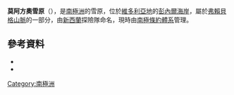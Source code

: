 {{coord|72|15|S|163|34|E|source:GNIS|display=title}}

'''莫阿方奧雪原'''（{{lang-en|Moawhango Névé}}），是[[南極洲|南極洲]]的雪原，位於[[維多利亞地|維多利亞地]]的[[彭內爾海岸|彭內爾海岸]]，屬於[[弗賴貝格山脈|弗賴貝格山脈]]的一部分，由[[新西蘭|新西蘭]]探險隊命名，現時由[[南極條約體系|南極條約體系]]管理。

==參考資料==
*{{cite gnis | type = antarid | id = 10105| name = Moawhango Névé | accessdate = 2013-10-28}}
*{{usgs-gazetteer|id=10105|name=Moawhango Névé}}

{{Antarctica-geo-stub}}
[[Category:南極洲|Category:南極洲]]